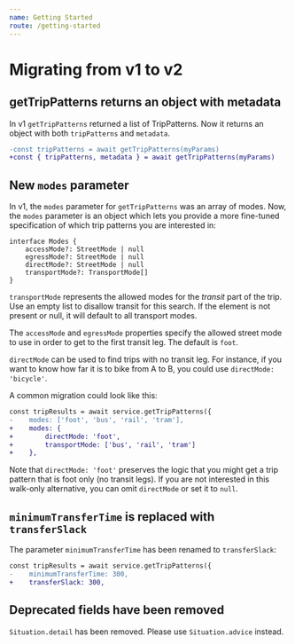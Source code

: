```yaml
---
name: Getting Started
route: /getting-started
---
```


# Migrating from v1 to v2

## getTripPatterns returns an object with metadata

In v1 `getTripPatterns` returned a list of TripPatterns. Now it returns an object with both `tripPatterns` and `metadata`.

```diff
-const tripPatterns = await getTripPatterns(myParams)
+const { tripPatterns, metadata } = await getTripPatterns(myParams)
```

## New `modes` parameter

In v1, the `modes` parameter for `getTripPatterns` was an array of modes. Now, the `modes` parameter is an object which lets
you provide a more fine-tuned specification of which trip patterns you are interested in:

```
interface Modes {
    accessMode?: StreetMode | null
    egressMode?: StreetMode | null
    directMode?: StreetMode | null
    transportMode?: TransportMode[]
}
```

`transportMode` represents the allowed modes for the _transit_ part of the trip. Use an empty list to disallow transit for this search. If the element is not present or null, it will default to all transport modes.

The `accessMode` and `egressMode` properties specify the allowed street mode to use in order to get to the first transit leg. The default is `foot`.

`directMode` can be used to find trips with no transit leg. For instance, if you want to know how far it is to bike from A to B, you could use `directMode: 'bicycle'`.

A common migration could look like this:
```diff
const tripResults = await service.getTripPatterns({
-    modes: ['foot', 'bus', 'rail', 'tram'],
+    modes: {
+        directMode: 'foot',
+        transportMode: ['bus', 'rail', 'tram']
+    },
```

Note that `directMode: 'foot'` preserves the logic that you might get a trip pattern that is foot only (no transit legs).
If you are not interested in this walk-only alternative, you can omit `directMode` or set it to `null`.

## `minimumTransferTime` is replaced with `transferSlack`

The parameter `minimumTransferTime` has been renamed to `transferSlack`:

```diff
const tripResults = await service.getTripPatterns({
-    minimumTransferTime: 300,
+    transferSlack: 300,
```

## Deprecated fields have been removed

`Situation.detail` has been removed. Please use `Situation.advice` instead.
